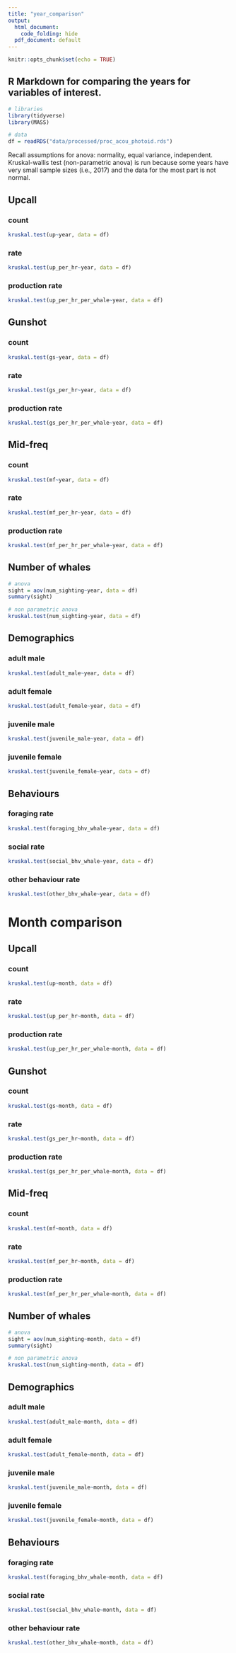 ```yaml
---
title: "year_comparison"
output: 
  html_document:
    code_folding: hide
  pdf_document: default
---
```


```r
knitr::opts_chunk$set(echo = TRUE)
```

## R Markdown for comparing the years for variables of interest. 

```r
# libraries
library(tidyverse)
library(MASS)

# data
df = readRDS("data/processed/proc_acou_photoid.rds")
```

Recall assumptions for anova: normality, equal variance, independent. Kruskal-wallis test (non-parametric anova) is run because some years have very small sample sizes (i.e., 2017) and the data for the most part is not normal.

## Upcall{.tabset}

### count
```r
kruskal.test(up~year, data = df)
```

### rate
```r
kruskal.test(up_per_hr~year, data = df)
```

### production rate
```r
kruskal.test(up_per_hr_per_whale~year, data = df)
```

## Gunshot{.tabset}

### count
```r
kruskal.test(gs~year, data = df)
```

### rate
```r
kruskal.test(gs_per_hr~year, data = df)
```

### production rate
```r
kruskal.test(gs_per_hr_per_whale~year, data = df)
```

## Mid-freq{.tabset}

### count
```r
kruskal.test(mf~year, data = df)
```

### rate
```r
kruskal.test(mf_per_hr~year, data = df)
```

### production rate
```r
kruskal.test(mf_per_hr_per_whale~year, data = df)
```

## Number of whales
```r
# anova
sight = aov(num_sighting~year, data = df)
summary(sight)

# non parametric anova
kruskal.test(num_sighting~year, data = df)
```

## Demographics{.tabset}

### adult male
```r
kruskal.test(adult_male~year, data = df)
```

### adult female
```r
kruskal.test(adult_female~year, data = df)
```

### juvenile male
```r
kruskal.test(juvenile_male~year, data = df)
```

### juvenile female
```r
kruskal.test(juvenile_female~year, data = df)
```

## Behaviours{.tabset}

### foraging rate
```r
kruskal.test(foraging_bhv_whale~year, data = df)
```

### social rate
```r
kruskal.test(social_bhv_whale~year, data = df)
```

### other behaviour rate
```r
kruskal.test(other_bhv_whale~year, data = df)
```

# Month comparison

## Upcall{.tabset}

### count
```r
kruskal.test(up~month, data = df)
```

### rate
```r
kruskal.test(up_per_hr~month, data = df)
```

### production rate
```r
kruskal.test(up_per_hr_per_whale~month, data = df)
```

## Gunshot{.tabset}

### count
```r
kruskal.test(gs~month, data = df)
```

### rate
```r
kruskal.test(gs_per_hr~month, data = df)
```

### production rate
```r
kruskal.test(gs_per_hr_per_whale~month, data = df)
```

## Mid-freq{.tabset}

### count
```r
kruskal.test(mf~month, data = df)
```

### rate
```r
kruskal.test(mf_per_hr~month, data = df)
```

### production rate
```r
kruskal.test(mf_per_hr_per_whale~month, data = df)
```

## Number of whales
```r
# anova
sight = aov(num_sighting~month, data = df)
summary(sight)

# non parametric anova
kruskal.test(num_sighting~month, data = df)
```

## Demographics{.tabset}

### adult male
```r
kruskal.test(adult_male~month, data = df)
```

### adult female
```r
kruskal.test(adult_female~month, data = df)
```

### juvenile male
```r
kruskal.test(juvenile_male~month, data = df)
```

### juvenile female
```r
kruskal.test(juvenile_female~month, data = df)
```

## Behaviours{.tabset}

### foraging rate
```r
kruskal.test(foraging_bhv_whale~month, data = df)
```

### social rate
```r
kruskal.test(social_bhv_whale~month, data = df)
```

### other behaviour rate
```r
kruskal.test(other_bhv_whale~month, data = df)
```
